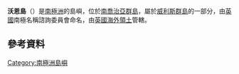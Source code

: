 {{coord|54|0|S|38|11|W|display=title}}

'''沃恩島'''（{{lang-en|Vaughan Island}}）是[[南極洲|南極洲]]的島嶼，位於[[南喬治亞群島|南喬治亞群島]]，屬於[[威利斯群島|威利斯群島]]的一部分，由[[英國|英國]]南極名稱諮詢委員會命名，由[[英國海外領土|英國海外領土]]管轄。

==參考資料==
{{usgs-gazetteer}}

{{Antarctica-geo-stub}}
[[Category:南極洲島嶼|Category:南極洲島嶼]]